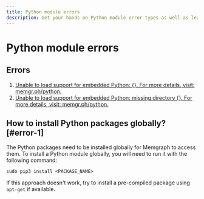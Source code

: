 ```yaml
---
title: Python module errors
description: Get your hands on Python module error types as well as learn how to install Python packages globally for Memgraph's access by visiting our documentation page. 
---
```




# Python module errors

## Errors

1. [Unable to load support for embedded Python: {}. For more details, visit:
   memgr.ph/python.](#error-1)
2. [Unable to load support for embedded Python: missing directory {}. For more
   details, visit: memgr.ph/python.](#error-1)

## How to install Python packages globally? [#error-1]

The Python packages need to be installed globally for Memgraph to access them.
To install a Python module globally, you will need to run it with the following
command:

```
sudo pip3 install <PACKAGE_NAME>
```

If this approach doesn't work, try to install a pre-compiled package using
`apt-get` if available.

<CommunityLinks/>
